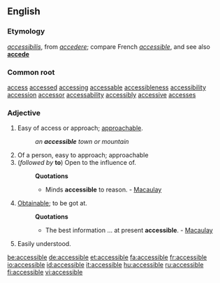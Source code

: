 ==English==

===Etymology===
{{L.}} ''[[accessibilis]]'', from ''[[accedere]]''; compare French ''[[accessible#French|accessible]]'', and see also '''[[accede]]'''

===Common root===

[[access]] [[accessed]] [[accessing]] [[accessable]] [[accessibleness]] [[accessibility]] [[accession]] [[accessor]] [[accessability]] [[accessibly]] [[accessive]] [[accesses]] 
===Adjective===
{{en-adj-more}}

# Easy of access or approach; [[approachable]].
#:''an '''accessible''' town or mountain''
# Of a person, easy to approach; approachable
#(''followed by'' '''to''') Open to the influence of.
#:'''Quotations'''
#:*Minds '''accessible''' to reason. - [[Macaulay]]
# [[Obtainable]]; to be got at.
#:'''Quotations'''
#:*The best information ... at present '''accessible'''. - [[Macaulay]]
#Easily understood.

[[be:accessible]]
[[de:accessible]]
[[et:accessible]]
[[fa:accessible]]
[[fr:accessible]]
[[io:accessible]]
[[id:accessible]]
[[it:accessible]]
[[hu:accessible]]
[[ru:accessible]]
[[fi:accessible]]
[[vi:accessible]]
